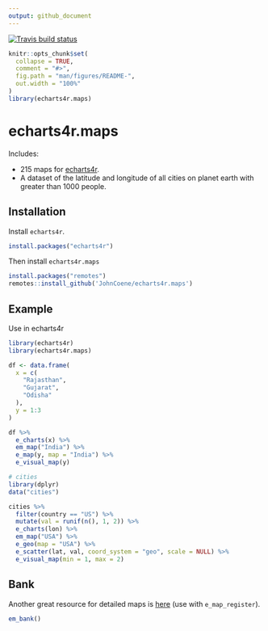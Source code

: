 ```yaml
---
output: github_document
---
```


[![Travis build status](https://travis-ci.org/JohnCoene/echarts4r.maps.svg?branch=master)](https://travis-ci.org/JohnCoene/echarts4r.maps)
<!-- README.md is generated from README.Rmd. Please edit that file -->

```r
knitr::opts_chunk$set(
  collapse = TRUE,
  comment = "#>",
  fig.path = "man/figures/README-",
  out.width = "100%"
)
library(echarts4r.maps)
```

# echarts4r.maps

Includes:

- 215 maps for [echarts4r](https://echarts4r.john-coene.com/).
- A dataset of the latitude and longitude of all cities on planet earth with greater than 1000 people.

## Installation

Install `echarts4r`.

```r
install.packages("echarts4r")
```

Then install `echarts4r.maps`

```r
install.packages("remotes")
remotes::install_github('JohnCoene/echarts4r.maps')
```

## Example

Use in echarts4r

```r
library(echarts4r)
library(echarts4r.maps)

df <- data.frame(
  x = c(
    "Rajasthan",
    "Gujarat",
    "Odisha"
  ), 
  y = 1:3
)

df %>% 
  e_charts(x) %>%
  em_map("India") %>% 
  e_map(y, map = "India") %>% 
  e_visual_map(y)

# cities
library(dplyr)
data("cities")

cities %>% 
  filter(country == "US") %>% 
  mutate(val = runif(n(), 1, 2)) %>% 
  e_charts(lon) %>%
  em_map("USA") %>% 
  e_geo(map = "USA") %>% 
  e_scatter(lat, val, coord_system = "geo", scale = NULL) %>% 
  e_visual_map(min = 1, max = 2)
```

## Bank

Another great resource for detailed maps is [here](https://code.highcharts.com/mapdata/) (use with `e_map_register`).

```r
em_bank()
```